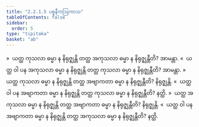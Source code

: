 ```yaml
---
title: "2.2.1.5 ပစ္စနီကဩကာသ"
tableOfContents: false
sidebar:
  order: 5
type: "tipitaka"
basket: "ab"
---
```



<DynamicBreadcrumb />

<Division number="107">

<Paragraph number="479">
»  ယတ္ထ ကုသလာ ဓမ္မာ န နိရုဇ္ဈန္တိ တတ္ထ အကုသလာ ဓမ္မာ န နိရုဇ္ဈန္တီတိ? အာမန္တာ.
</Paragraph>

<Paragraph number="480">
«  ယတ္ထ ဝါ ပန အကုသလာ ဓမ္မာ န နိရုဇ္ဈန္တိ တတ္ထ ကုသလာ ဓမ္မာ န နိရုဇ္ဈန္တီတိ? အာမန္တာ.
</Paragraph>

<Paragraph number="481">
»  ယတ္ထ ကုသလာ ဓမ္မာ န နိရုဇ္ဈန္တိ တတ္ထ အဗျာကတာ ဓမ္မာ န နိရုဇ္ဈန္တီတိ? နိရုဇ္ဈန္တိ.
</Paragraph>

<Paragraph number="482">
«  ယတ္ထ ဝါ ပန အဗျာကတာ ဓမ္မာ န နိရုဇ္ဈန္တိ တတ္ထ ကုသလာ ဓမ္မာ န နိရုဇ္ဈန္တီတိ? နတ္ထိ.
</Paragraph>

</Division>
<Division number="108">

<Paragraph number="483">
»  ယတ္ထ အကုသလာ ဓမ္မာ န နိရုဇ္ဈန္တိ တတ္ထ အဗျာကတာ ဓမ္မာ န နိရုဇ္ဈန္တီတိ? နိရုဇ္ဈန္တိ.
</Paragraph>

<Paragraph number="484">
«  ယတ္ထ ဝါ ပန အဗျာကတာ ဓမ္မာ န နိရုဇ္ဈန္တိ တတ္ထ အကုသလာ ဓမ္မာ န နိရုဇ္ဈန္တီတိ? နတ္ထိ.
</Paragraph>
</Division>
